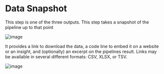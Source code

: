 # Data Snapshot

This step is one of the three outputs. This step takes a snapshot of the pipeline up to that point

![image](https://user-images.githubusercontent.com/90727312/222264681-6da0df69-e2b0-4a19-9c2a-c8092c0aadbc.png)

It provides a link to download the data, a code line to embed it on a website or an insight, and (optionally) an excerpt on the pipelines result. Links may be available in several different formats: CSV, XLSX, or TSV.

![image](https://user-images.githubusercontent.com/90727312/222265635-3717624b-5732-42d9-99a3-1c193d4e8cac.png)

